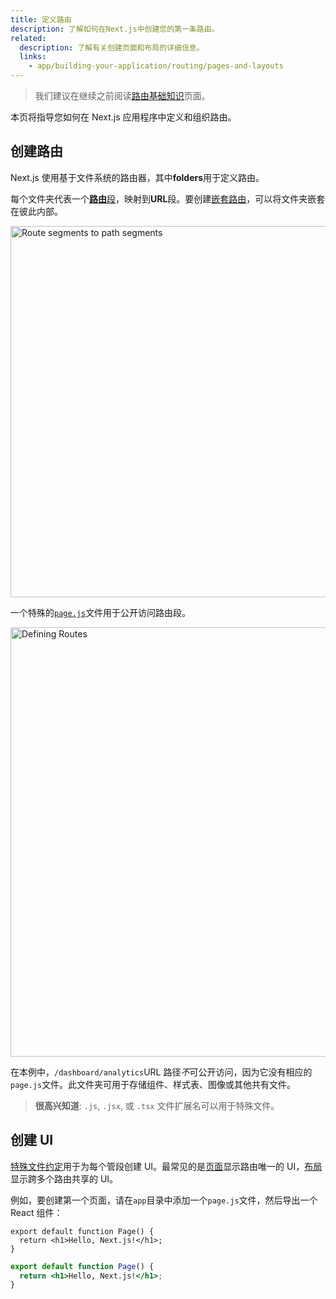 ```yaml
---
title: 定义路由
description: 了解如何在Next.js中创建您的第一条路由。
related:
  description: 了解有关创建页面和布局的详细信息。
  links:
    - app/building-your-application/routing/pages-and-layouts
---
```


> 我们建议在继续之前阅读[路由基础知识](/docs/app/building-your-application/routing)页面。

本页将指导您如何在 Next.js 应用程序中定义和组织路由。

## 创建路由

Next.js 使用基于文件系统的路由器，其中**folders**用于定义路由。

每个文件夹代表一个[**路由**段](/docs/app/building-your-application/routing#route-segments)，映射到**URL**段。要创建[嵌套路由](/docs/app/building-your-application/routing#nested-routes)，可以将文件夹嵌套在彼此内部。

<Image
  alt="Route segments to path segments"
  srclight="/docs/light/route-segments-to-path-segments.png"
  srcdark="/docs/dark/route-segments-to-path-segments.png"
  width="1600"
  height="594"
/>

一个特殊的[`page.js`](/docs/app/building-your-application/routing/pages-and-layouts#pages)文件用于公开访问路由段。

<Image
  alt="Defining Routes"
  srclight="/docs/light/defining-routes.png"
  srcdark="/docs/dark/defining-routes.png"
  width="1600"
  height="687"
/>

在本例中，`/dashboard/analytics`URL 路径*不*可公开访问，因为它没有相应的`page.js`文件。此文件夹可用于存储组件、样式表、图像或其他共有文件。

> **很高兴知道**: `.js`, `.jsx`, 或 `.tsx` 文件扩展名可以用于特殊文件。

## 创建 UI

[特殊文件约定](/docs/app/building-your-application/routing#file-conventions)用于为每个管段创建 UI。最常见的是[页面](/docs/app/building-your-application/routing/pages-and-layouts#pages)显示路由唯一的 UI，[布局](/docs/app/building-your-application/routing/pages-and-layouts#layouts)显示跨多个路由共享的 UI。

例如，要创建第一个页面，请在`app`目录中添加一个`page.js`文件，然后导出一个 React 组件：

```tsx filename="app/page.tsx" switcher
export default function Page() {
  return <h1>Hello, Next.js!</h1>;
}
```

```jsx filename="app/page.js" switcher
export default function Page() {
  return <h1>Hello, Next.js!</h1>;
}
```
